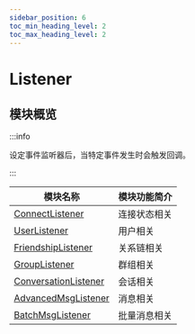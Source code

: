 ```yaml
---
sidebar_position: 6
toc_min_heading_level: 2
toc_max_heading_level: 2
---
```


# Listener

## 模块概览

:::info

设定事件监听器后，当特定事件发生时会触发回调。

:::

| 模块名称                                                            | 模块功能简介   |
| ------------------------------------------------------------------- | -------------- |
| [ConnectListener](docs/sdks/listener/connectListener.mdx)           | 连接状态相关   |
| [UserListener](docs/sdks/listener/userListener.mdx)                 | 用户相关       |
| [FriendshipListener](docs/sdks/listener/friendshipListener.mdx)     | 关系链相关 |
| [GroupListener](docs/sdks/listener/groupListener.mdx)               | 群组相关         |
| [ConversationListener](docs/sdks/listener/conversationListener.mdx) | 会话相关       |
| [AdvancedMsgListener](docs/sdks/listener/advancedMsgListener.mdx)   | 消息相关       |
| [BatchMsgListener](docs/sdks/listener/batchMsgListener.mdx)         | 批量消息相关   |
